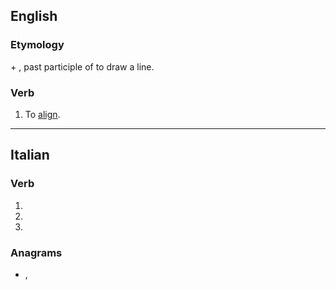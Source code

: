 ==English==

===Etymology===
{{etyl|la|en}} {{lena}} {{m|la|ad}} + {{m|la|lineatus}}, past participle of {{m|la|lineare}} to draw a line.

===Verb===
{{en-verb}}

# To [[align]].
#: {{rfquotek|en|Herschel}}

{{Webster 1913}}

----

==Italian==

===Verb===
{{head|it|verb form|cat2=past participle forms}}

# {{inflection of|it|allineare||2|p|pres|indc}}
# {{inflection of|it|allineare||2|p|impr}}
# {{feminine plural of|it|allineato}}

===Anagrams===
* {{l|it|alleniate}}, {{l|it|anelliate}}